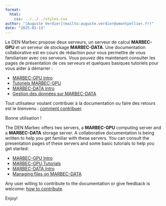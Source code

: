 ```yaml
---
format:
  html:
    css: ../../../styles.css
author: "[Auguste Verdier](mailto:auguste.verdier@umontpellier.fr)"
date: "2025-02-13"
---
```


::: {.content-visible when-profile="french"}
Le DEN Marbec propose deux serveurs, un serveur de calcul **MARBEC-GPU** et un serveur de stockage **MARBEC-DATA**. Une documentation collaborative est en cours de rédaction pour vous permettre de vous familiariser avec ces serveurs. Vous pouvez dès maintenant consulter les pages de présentation de ces serveurs et quelques basiques tutoriels pour vous aider à démarrer :

- [MARBEC-GPU Intro](marbec_gpu/index_marbec_gpu.qmd)
- [Tutoriels MARBEC-GPU](marbec_gpu/index_marbec_gpu.qmd#documentation)
- [MARBEC-DATA Intro](marbec_data/index_marbec_data.qmd)
- [Gestion des données sur MARBEC-DATA](marbec_data/manage_files.qmd)


Tout utilisateur voulant contribuer à la documentation ou faire des retours est le bienvenu : [comment contribuer](../contribution.qmd).

Bonne utilisation !

:::

::: {.content-visible when-profile="english"}

The DEN Marbec offers two servers, a **MARBEC-GPU** computing server and a **MARBEC-DATA** storage server. A collaborative documentation is being written to help you get familiar with these servers. You can consult the presentation pages of these servers and some basic tutorials to help you get started:

- [MARBEC-GPU Intro](marbec_gpu/index_marbec_gpu.qmd)
- [MARBEC-GPU Tutorials](marbec_gpu/index_marbec_gpu.qmd#documentation)
- [MARBEC-DATA Intro](marbec_data/index_marbec_data.qmd)
- [Managing files on MARBEC-DATA](marbec_data/manage_files.qmd)

Any user willing to contribute to the documentation or give feedback is welcome: [how to contribute](../contribution.qmd).

Enjoy!

:::